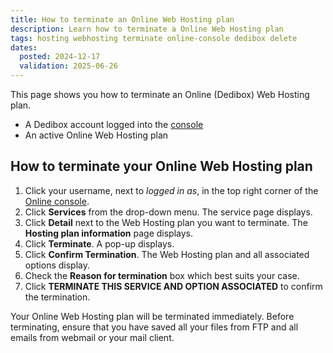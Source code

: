 ```yaml
---
title: How to terminate an Online Web Hosting plan
description: Learn how to terminate a Online Web Hosting plan
tags: hosting webhosting terminate online-console dedibox delete
dates:
  posted: 2024-12-17
  validation: 2025-06-26
---
```



This page shows you how to terminate an Online (Dedibox) Web Hosting plan.

<Requirements />

- A Dedibox account logged into the [console](https://console.online.net)
- An active Online Web Hosting plan

## How to terminate your Online Web Hosting plan

1. Click your username, next to _logged in as_, in the top right corner of the [Online console](https://console.online.net/).
2. Click **Services** from the drop-down menu. The service page displays.
3. Click **Detail** next to the Web Hosting plan you want to terminate. The **Hosting plan information** page displays.
4. Click **Terminate**. A pop-up displays.
5. Click **Confirm Termination**. The Web Hosting plan and all associated options display.
6. Check the **Reason for termination** box which best suits your case.
7. Click **TERMINATE THIS SERVICE AND OPTION ASSOCIATED** to confirm the termination.

<Message type="important">
Your Online Web Hosting plan will be terminated immediately.
Before terminating, ensure that you have saved all your files from FTP and all emails from webmail or your mail client.
</Message>
